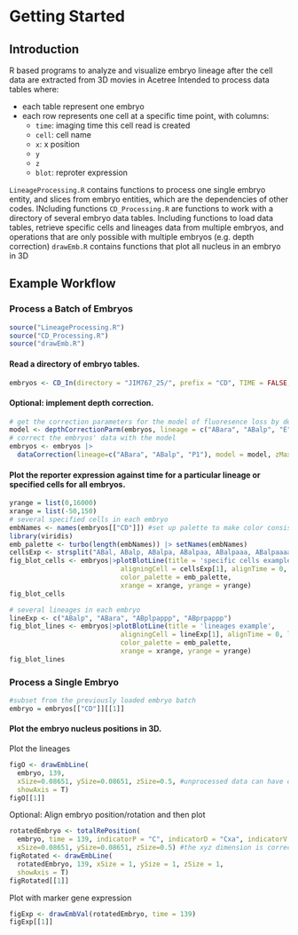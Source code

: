 # Getting Started

## Introduction
R based programs to analyze and visualize embryo lineage after the cell data are extracted from 3D movies in Acetree
Intended to process data tables where: 

* each table represent one embryo
* each row represents one cell at a specific time point, with columns: 
  + `time`: imaging time this cell read is created
  + `cell`: cell name
  + `x`: x position
  + `y`
  + `z`
  + `blot`: reproter expression

`LineageProcessing.R` contains functions to process one single embryo entity, and slices from embryo entities, which are the dependencies of other codes. INcluding functions 
`CD_Processing.R` are functions to work with a directory of several embryo data tables. Including functions to load data tables, retrieve specific cells and lineages data from multiple embryos, and operations that are only possible with multiple embryos (e.g. depth correction)
`drawEmb.R` contains functions that plot all nucleus in an embryo in 3D

## Example Workflow
### Process a Batch of Embryos
```r
source("LineageProcessing.R")
source("CD_Processing.R")
source("drawEmb.R")
```

#### Read a directory of embryo tables. 

```r
embryos <- CD_In(directory = "JIM767_25/", prefix = "CD", TIME = FALSE, AuxInfo = FALSE)
```

#### Optional: implement depth correction.
```r
# get the correction parameters for the model of fluoresence loss by depth 
model <- depthCorrectionParm(embryos, lineage = c("ABara", "ABalp", "E"), alignAt = "E", startT = 30, endT = 150, exc_zMin = 0.2, exc_zMax = 1, zMax = 67)
# correct the embryos' data with the model
embryos <- embryos |> 
  dataCorrection(lineage=c("ABara", "ABalp", "P1"), model = model, zMax = 67, exc_zMin = 0.2, exc_zMax = 1)
```

#### Plot the reporter expression against time for a particular lineage or specified cells for all embryos.
```r
yrange = list(0,16000)
xrange = list(-50,150)
# several specified cells in each embryo
embNames <- names(embryos[["CD"]]) #set up palette to make color consistent for the same embryo across different plots
library(viridis)
emb_palette <- turbo(length(embNames)) |> setNames(embNames)
cellsExp <- strsplit("ABal, ABalp, ABalpa, ABalpaa, ABalpaaa, ABalpaaaa, ABalpaaaaa", split=", ")[[1]]
fig_blot_cells <- embryos|>plotBlotLine(title = 'specific cells example', 
                            aligningCell = cellsExp[1], alignTime = 0, cells = cellsExp, 
                            color_palette = emb_palette,
                            xrange = xrange, yrange = yrange)
fig_blot_cells
```
```r
# several lineages in each embryo
lineExp <- c("ABalp", "ABara", "ABplpappp", "ABprpappp")
fig_blot_lines <- embryos|>plotBlotLine(title = 'lineages example', 
                            aligningCell = lineExp[1], alignTime = 0, lineages = lineExp, 
                            color_palette = emb_palette,
                            xrange = xrange, yrange = yrange)
fig_blot_lines
```

### Process a Single Embryo
```r
#subset from the previously loaded embryo batch
embryo = embryos[["CD"]][[1]]
```
#### Plot the embryo nucleus positions in 3D. 
Plot the lineages
```r
figO <- drawEmbLine(
  embryo, 139, 
  xSize=0.08651, ySize=0.08651, zSize=0.5, #unprocessed data can have different x,y,z scales, specify here
  showAxis = T)
figO[[1]]
```
Optional: Align embryo position/rotation and then plot
```r
rotatedEmbryo <- totalRePosition(
  embryo, time = 139, indicatorP = "C", indicatorD = "Cxa", indicatorV = "MSxxp",
  xSize=0.08651, ySize=0.08651, zSize=0.5) #the xyz dimension is corrected during rotation
figRotated <- drawEmbLine(
  rotatedEmbryo, 139, xSize = 1, ySize = 1, zSize = 1,
  showAxis = T)
figRotated[[1]]
```
Plot with marker gene expression
```r
figExp <- drawEmbVal(rotatedEmbryo, time = 139)
figExp[[1]]
```